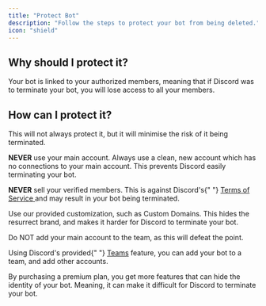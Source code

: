 ```yaml
---
title: "Protect Bot"
description: "Follow the steps to protect your bot from being deleted."
icon: "shield"
---
```


## Why should I protect it?

Your bot is linked to your authorized members, meaning that if Discord was to terminate your bot, you will lose access to all your members.

## How can I protect it?

<Warning>
    This will not always protect it, but it will minimise the risk of it being
    terminated.
</Warning>

<Card title="Never use your main account" icon="square-1" color="#CE4425">
    <p>
        <strong>NEVER</strong> use your main account. Always use a clean, new
        account which has no connections to your main account. This prevents
        Discord easily terminating your bot.
    </p>
</Card>
<Card title="Do not sell your Verified Members" icon="square-2" color="#CE4425">
    <p>
        <strong>NEVER</strong> sell your verified members. This is against
        Discord&apos;s{" "}
        <a href="https://discord.com/developers/docs/policies-and-agreements/developer-policy#handle-data-with-care">
            Terms of Service
        </a>
        and may result in your bot being terminated.
    </p>
</Card>
<Card title="Use Customization Options" icon="square-3" color="#25CE7A">
    <p>
        Use our provided customization, such as Custom Domains. This hides the
        resurrect brand, and makes it harder for Discord to terminate your bot.
    </p>
</Card>
<Card title="Add the bot to a team" icon="square-4" color="#25CE7A">
    <Warning>
        Do NOT add your main account to the team, as this will defeat the point.
    </Warning>
    <p>
        Using Discord's provided{" "}
        <a href="https://discord.com/developers/docs/topics/teams">Teams</a>
        feature, you can add your bot to a team, and add other accounts.
    </p>
</Card>
<Card title="Purchase a premium plan" icon="square-5" color="#25CE7A">
    <p>
        By purchasing a premium plan, you get more features that can hide the
        identity of your bot. Meaning, it can make it difficult for Discord to
        terminate your bot.
    </p>
</Card>
